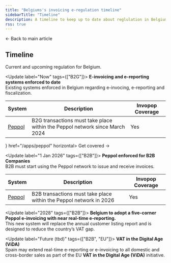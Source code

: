```yaml
---
title: "Belgiums's invoicing e-regulation timeline"
sidebarTitle: "Timeline"
description: A timeline to keep up to date about reglulation in Belgiums
rss: true
---
```



<Card title="Invoicing compliance in Belguim" size="20" icon="book-open-lines" href="belgium" horizontal>
  ← Back to main article
</Card>

## Timeline

Current and upcoming regulation for Belgium.

<Update label="Now" tags={["B2G"]}>
  **E-invoicing and e-reporting systems enforced to date**<br />
  Existing systems enforced in Belgium regarding e-invocing, e-reporting and fiscalization.

  | System        | Description  | Invopop Coverage |
  |---------------|---------------|---------------|
  | [Peppol](#peppol) | B2G transactions must take place within the Peppol network since March 2024 | Yes |

  <Columns cols="2">
  <Card title="Peppol" icon={< PeppolIcon size={24} /> } href="/apps/peppol" horizontal>
    Get covered →
  </Card>
  </Columns>
</Update>


<Update label="1 Jan 2026" tags={["B2B"]}>
  **Peppol enforced for B2B Companies**<br />
  B2B must start using the Peppol network to issue and receive invoices.

  | System        | Description  | Invopop Coverage |
  |---------------|---------------|---------------|
  | [Peppol](#peppol) | B2B transactions must take place within the Peppol network in 2026 | Yes |

</Update>

<Update label="2028" tags={["B2B"]}>
  **Belgium to adopt a five-corner Peppol e-invoicing with near real-time e-reporting.**<br />
  This new system will replace the annual customer listing report and is designed to reduce the country’s VAT gap.
</Update>

<Update label="Future (tbd)" tags={["B2B", "EU"]}>
  **VAT in the Digital Age (ViDA)**<br />
  Spain may extend real-time e-reporting or e-invoicing to all domestic and cross-border sales as part of the EU **VAT in the Digital Age (ViDA)** initiative.
</Update>
